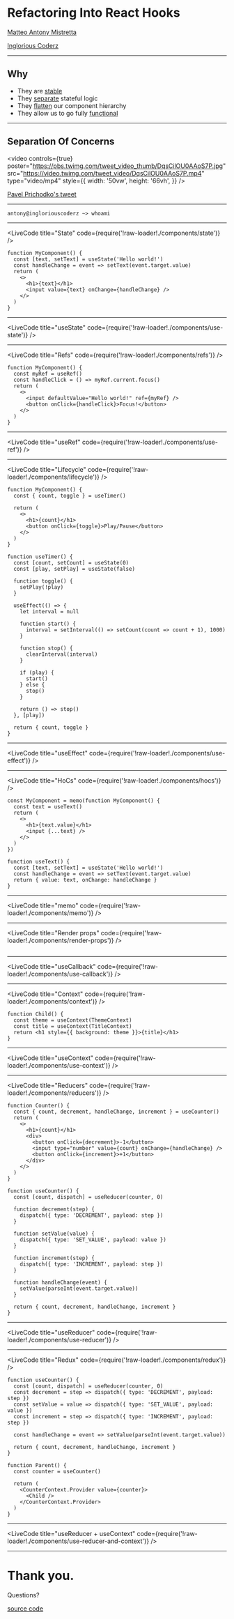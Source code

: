 


<Head>
  <title>Refactoring Into React Hooks</title>
</Head>

<!--
![Inglorious Coderz](https://www.ingloriouscoderz.it/static/assets//logos/extended.png)

presents:
-->

# Refactoring Into React Hooks

[Matteo Antony Mistretta](https://www.linkedin.com/in/antonymistretta/)

[Inglorious Coderz](https://www.ingloriouscoderz.it)

---

## Why

- They are [stable](https://reactjs.org/blog/2019/02/06/react-v16.8.0.html)
- They [separate](https://medium.com/@dan_abramov/making-sense-of-react-hooks-fdbde8803889) stateful logic
- They [flatten](https://itnext.io/why-reacts-hooks-api-is-a-game-changer-8731c2b0a8c) our component hierarchy
- They allow us to go fully [functional](https://hackernoon.com/react-stateless-functional-components-nine-wins-you-might-have-overlooked-997b0d933dbc)

---

## Separation Of Concerns

<video
  controls={true}
  poster="https://pbs.twimg.com/tweet_video_thumb/DqsCilOU0AAoS7P.jpg"
  src="https://video.twimg.com/tweet_video/DqsCilOU0AAoS7P.mp4"
  type="video/mp4"
  style={{
    width: '50vw',
    height: '66vh',
  }}
/>

[Pavel Prichodko's tweet](https://twitter.com/prchdk/status/1056960391543062528)

---

```
antony@ingloriouscoderz ~> whoami
```

<div
  style={{
    width: '50vw',
    height: '75vh',
    margin: '0 auto',
    background: 'url(./assets/images/website.png)',
    backgroundSize: '100% auto',
    backgroundPosition: 'center',
    backgroundRepeat: 'no-repeat',
  }}
/>

---

<LiveCode title="State" code={require('!raw-loader!./components/state')} />

```notes
function MyComponent() {
  const [text, setText] = useState('Hello world!')
  const handleChange = event => setText(event.target.value)
  return (
    <>
      <h1>{text}</h1>
      <input value={text} onChange={handleChange} />
    </>
  )
}
```

---

<LiveCode
  title="useState"
  code={require('!raw-loader!./components/use-state')}
/>

---

<LiveCode title="Refs" code={require('!raw-loader!./components/refs')} />

```notes
function MyComponent() {
  const myRef = useRef()
  const handleClick = () => myRef.current.focus()
  return (
    <>
      <input defaultValue="Hello world!" ref={myRef} />
      <button onClick={handleClick}>Focus!</button>
    </>
  )
}
```

---

<LiveCode title="useRef" code={require('!raw-loader!./components/use-ref')} />

---

<LiveCode
  title="Lifecycle"
  code={require('!raw-loader!./components/lifecycle')}
/>

```notes
function MyComponent() {
  const { count, toggle } = useTimer()

  return (
    <>
      <h1>{count}</h1>
      <button onClick={toggle}>Play/Pause</button>
    </>
  )
}

function useTimer() {
  const [count, setCount] = useState(0)
  const [play, setPlay] = useState(false)

  function toggle() {
    setPlay(!play)
  }

  useEffect(() => {
    let interval = null

    function start() {
      interval = setInterval(() => setCount(count => count + 1), 1000)
    }

    function stop() {
      clearInterval(interval)
    }

    if (play) {
      start()
    } else {
      stop()
    }

    return () => stop()
  }, [play])

  return { count, toggle }
}
```

---

<LiveCode
  title="useEffect"
  code={require('!raw-loader!./components/use-effect')}
/>

---

<LiveCode title="HoCs" code={require('!raw-loader!./components/hocs')} />

```notes
const MyComponent = memo(function MyComponent() {
  const text = useText()
  return (
    <>
      <h1>{text.value}</h1>
      <input {...text} />
    </>
  )
})

function useText() {
  const [text, setText] = useState('Hello world!')
  const handleChange = event => setText(event.target.value)
  return { value: text, onChange: handleChange }
}
```

---

<LiveCode title="memo" code={require('!raw-loader!./components/memo')} />

---

<LiveCode
  title="Render props"
  code={require('!raw-loader!./components/render-props')}
/>

```notes

```

---

<LiveCode
  title="useCallback"
  code={require('!raw-loader!./components/use-callback')}
/>

---

<LiveCode title="Context" code={require('!raw-loader!./components/context')} />

```notes
function Child() {
  const theme = useContext(ThemeContext)
  const title = useContext(TitleContext)
  return <h1 style={{ background: theme }}>{title}</h1>
}
```

---

<LiveCode
  title="useContext"
  code={require('!raw-loader!./components/use-context')}
/>

---

<LiveCode
  title="Reducers"
  code={require('!raw-loader!./components/reducers')}
/>

```notes
function Counter() {
  const { count, decrement, handleChange, increment } = useCounter()
  return (
    <>
      <h1>{count}</h1>
      <div>
        <button onClick={decrement}>-1</button>
        <input type="number" value={count} onChange={handleChange} />
        <button onClick={increment}>+1</button>
      </div>
    </>
  )
}

function useCounter() {
  const [count, dispatch] = useReducer(counter, 0)

  function decrement(step) {
    dispatch({ type: 'DECREMENT', payload: step })
  }

  function setValue(value) {
    dispatch({ type: 'SET_VALUE', payload: value })
  }

  function increment(step) {
    dispatch({ type: 'INCREMENT', payload: step })
  }

  function handleChange(event) {
    setValue(parseInt(event.target.value))
  }

  return { count, decrement, handleChange, increment }
}
```

---

<LiveCode
  title="useReducer"
  code={require('!raw-loader!./components/use-reducer')}
/>

---

<LiveCode title="Redux" code={require('!raw-loader!./components/redux')} />

```notes
function useCounter() {
  const [count, dispatch] = useReducer(counter, 0)
  const decrement = step => dispatch({ type: 'DECREMENT', payload: step })
  const setValue = value => dispatch({ type: 'SET_VALUE', payload: value })
  const increment = step => dispatch({ type: 'INCREMENT', payload: step })

  const handleChange = event => setValue(parseInt(event.target.value))

  return { count, decrement, handleChange, increment }
}

function Parent() {
  const counter = useCounter()

  return (
    <CounterContext.Provider value={counter}>
      <Child />
    </CounterContext.Provider>
  )
}
```

---

<LiveCode
  title="useReducer + useContext"
  code={require('!raw-loader!./components/use-reducer-and-context')}
/>

---

# Thank you.

Questions?

[source code](https://github.com/IngloriousCoderz/refactoring-into-react-hooks)
